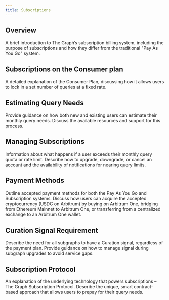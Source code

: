 ```yaml
---
title: Subscriptions
---
```


## Overview

A brief introduction to The Graph’s subscription billing system, including the purpose of subscriptions and how they differ from the traditional "Pay As You Go" system.

## Subscriptions on the Consumer plan

A detailed explanation of the Consumer Plan, discussing how it allows users to lock in a set number of queries at a fixed rate.

## Estimating Query Needs

Provide guidance on how both new and existing users can estimate their monthly query needs. Discuss the available resources and support for this process.

## Managing Subscriptions

Information about what happens if a user exceeds their monthly query quota or rate limit. Describe how to upgrade, downgrade, or cancel an account and the availability of notifications for nearing query limits.

## Payment Methods

Outline accepted payment methods for both the Pay As You Go and Subscription systems. Discuss how users can acquire the accepted cryptocurrency (USDC on Arbitrum) by buying on Arbitrum One, bridging from Ethereum Mainnet to Arbitrum One, or transferring from a centralized exchange to an Arbitrum One wallet.

## Curation Signal Requirement

Describe the need for all subgraphs to have a Curation signal, regardless of the payment plan. Provide guidance on how to manage signal during subgraph upgrades to avoid service gaps.

## Subscription Protocol

An explanation of the underlying technology that powers subscriptions – The Graph Subscription Protocol. Describe the unique, smart contract-based approach that allows users to prepay for their query needs.

